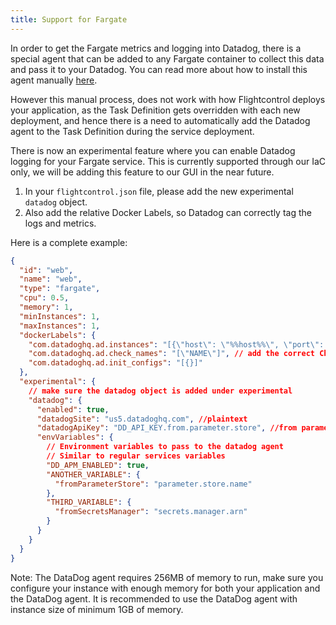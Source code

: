 ```yaml
---
title: Support for Fargate
---
```


In order to get the Fargate metrics and logging into Datadog, there is a special agent that can be added to any Fargate container to collect this data and pass it to your Datadog. You can read more about how to install this agent manually [here](https://docs.datadoghq.com/integrations/ecs_fargate/?tab=fluentbitandfirelens).

However this manual process, does not work with how Flightcontrol deploys your application, as the Task Definition gets overridden with each new deployment, and hence there is a need to automatically add the Datadog agent to the Task Definition during the service deployment.

There is now an experimental feature where you can enable Datadog logging for your Fargate service. This is currently supported through our IaC only, we will be adding this feature to our GUI in the near future.

1. In your `flightcontrol.json` file, please add the new experimental `datadog` object.
2. Also add the relative Docker Labels, so Datadog can correctly tag the logs and metrics.

Here is a complete example:

```json
{
  "id": "web",
  "name": "web",
  "type": "fargate",
  "cpu": 0.5,
  "memory": 1,
  "minInstances": 1,
  "maxInstances": 1,
  "dockerLabels": {
    "com.datadoghq.ad.instances": "[{\"host\": \"%%host%%\", \"port\": 3000}]", //change the port
    "com.datadoghq.ad.check_names": "[\"NAME\"]", // add the correct CheckNames
    "com.datadoghq.ad.init_configs": "[{}]"
  },
  "experimental": {
    // make sure the datadog object is added under experimental
    "datadog": {
      "enabled": true,
      "datadogSite": "us5.datadoghq.com", //plaintext
      "datadogApiKey": "DD_API_KEY.from.parameter.store", //from parameter store or secrets manager
      "envVariables": {
        // Environment variables to pass to the datadog agent
        // Similar to regular services variables
        "DD_APM_ENABLED": true,
        "ANOTHER_VARIABLE": {
          "fromParameterStore": "parameter.store.name"
        },
        "THIRD_VARIABLE": {
          "fromSecretsManager": "secrets.manager.arn"
        }
      }
    }
  }
}
```

Note: The DataDog agent requires 256MB of memory to run, make sure you configure your instance with enough memory for both your application and the DataDog agent. It is recommended to use the DataDog agent with instance size of minimum 1GB of memory.
